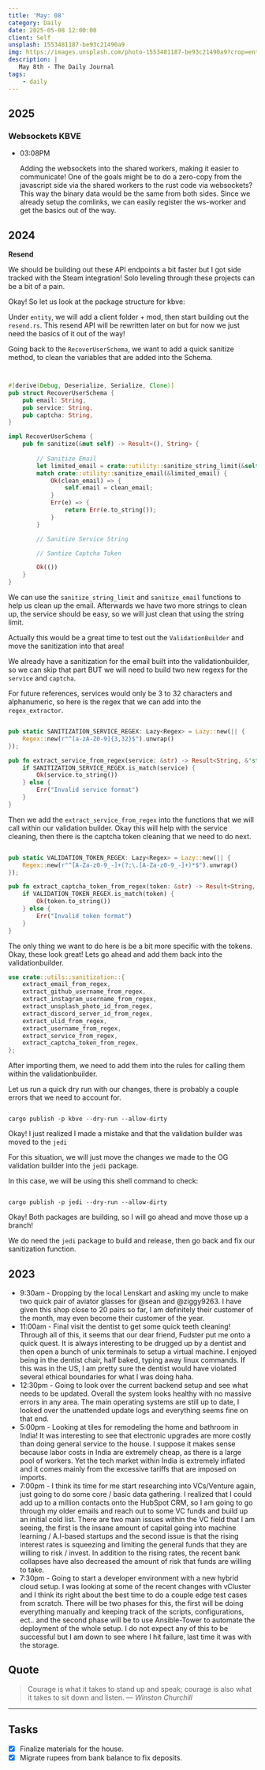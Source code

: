 ```yaml
---
title: 'May: 08'
category: Daily
date: 2025-05-08 12:00:00
client: Self
unsplash: 1553481187-be93c21490a9
img: https://images.unsplash.com/photo-1553481187-be93c21490a9?crop=entropy&cs=srgb&fm=jpg&ixid=MnwzNjM5Nzd8MHwxfHJhbmRvbXx8fHx8fHx8fDE2ODE3NDg2ODY&ixlib=rb-4.0.3&q=85
description: |
   May 8th - The Daily Journal
tags:
    - daily
---
```


<Adsense />

## 2025

### Websockets KBVE

-	03:08PM

	Adding the websockets into the shared workers, making it easier to communicate!
	One of the goals might be to do a zero-copy from the javascript side via the shared workers to the rust code via websockets?
	This way the binary data would be the same from both sides.
	Since we already setup the comlinks, we can easily register the ws-worker and get the basics out of the way.

## 2024

**Resend**

We should be building out these API endpoints a bit faster but I got side tracked with the Steam integration!
Solo leveling through these projects can be a bit of a pain.

Okay! So let us look at the package structure for kbve:

Under `entity`, we will add a client folder + mod, then start building out the `resend.rs`.
This resend API will be rewritten later on but for now we just need the basics of it out of the way!

Going back to the `RecoverUserSchema`, we want to add a quick sanitize method, to clean the variables that are added into the Schema.

```rust


#[derive(Debug, Deserialize, Serialize, Clone)]
pub struct RecoverUserSchema {
	pub email: String,
	pub service: String,
	pub captcha: String,
}

impl RecoverUserSchema {
	pub fn sanitize(&mut self) -> Result<(), String> {
	
		// Sanitize Email
		let limited_email = crate::utility::sanitize_string_limit(&self.email);
		match crate::utility::sanitize_email(&limited_email) {
			Ok(clean_email) => {
				self.email = clean_email;
			}
			Err(e) => {
				return Err(e.to_string());
			}
		}

		// Sanitize Service String

		// Santize Captcha Token

		Ok(())
	}
}


```

We can use the `sanitize_string_limit` and `sanitize_email` functions to help us clean up the email.
Afterwards we have two more strings to clean up, the service should be easy, so we will just clean that using the string limit.

Actually this would be a great time to test out the `ValidationBuilder` and move the sanitization into that area!

We already have a sanitization for the email built into the validationbuilder, so we can skip that part BUT we will need to build two new regexs for the `service` and `captcha`.

For future references, services would only be 3 to 32 characters and alphanumeric, so here is the regex that we can add into the `regex_extractor`.

```rust

pub static SANITIZATION_SERVICE_REGEX: Lazy<Regex> = Lazy::new(|| {
    Regex::new(r"^[a-zA-Z0-9]{3,32}$").unwrap()
});

pub fn extract_service_from_regex(service: &str) -> Result<String, &'static str> {
    if SANITIZATION_SERVICE_REGEX.is_match(service) {
        Ok(service.to_string())
    } else {
        Err("Invalid service format")
    }
}

```

Then we add the `extract_service_from_regex` into the functions that we will call within our validation builder.
Okay this will help with the service cleaning, then there is the captcha token cleaning that we need to do next.

```rust

pub static VALIDATION_TOKEN_REGEX: Lazy<Regex> = Lazy::new(|| {
    Regex::new(r"^[A-Za-z0-9_-]+(?:\.[A-Za-z0-9_-]+)*$").unwrap()
});

pub fn extract_captcha_token_from_regex(token: &str) -> Result<String, &'static str> {
    if VALIDATION_TOKEN_REGEX.is_match(token) {
        Ok(token.to_string())
    } else {
        Err("Invalid token format")
    }
}

```

The only thing we want to do here is be a bit more specific with the tokens.
Okay, these look great! Lets go ahead and add them back into the validationbuilder.

```rust
use crate::utils::sanitization::{
	extract_email_from_regex,
	extract_github_username_from_regex,
	extract_instagram_username_from_regex,
	extract_unsplash_photo_id_from_regex,
	extract_discord_server_id_from_regex,
	extract_ulid_from_regex,
	extract_username_from_regex,
	extract_service_from_regex,
	extract_captcha_token_from_regex,
};
```

After importing them, we need to add them into the rules for calling them within the validationbuilder.

Let us run a quick dry run with our changes, there is probably a couple errors that we need to account for.

```shell

cargo publish -p kbve --dry-run --allow-dirty

```

Okay! I just realized I made a mistake and that the validation builder was moved to the `jedi`

For this situation, we will just move the changes we made to the OG validation builder into the `jedi` package.

In this case, we will be using this shell command to check:

```shell

cargo publish -p jedi --dry-run --allow-dirty

```

Okay! Both packages are building, so I will go ahead and move those up a branch!

We do need the `jedi` package to build and release, then go back and fix our sanitization function. 

## 2023

- 9:30am - Dropping by the local Lenskart and asking my uncle to make two quick pair of aviator glasses for @sean and @ziggy9263. I have given this shop close to 20 pairs so far, I am definitely their customer of the month, may even become their customer of the year.  
- 11:00am - Final visit the dentist to get some quick teeth cleaning! Through all of this, it seems that our dear friend, Fudster put me onto a quick quest. It is always interesting to be drugged up by a dentist and then open a bunch of unix terminals to setup a virtual machine. I enjoyed being in the dentist chair, half baked, typing away linux commands. If this was in the US, I am pretty sure the dentist would have violated several ethical boundaries for what I was doing haha.
- 12:30pm - Going to look over the current backend setup and see what needs to be updated. Overall the system looks healthy with no massive errors in any area. The main operating systems are still up to date, I looked over the unattended update logs and everything seems fine on that end. 
- 5:00pm - Looking at tiles for remodeling the home and bathroom in India! It was interesting to see that electronic upgrades are more costly than doing general service to the house. I suppose it makes sense because labor costs in India are extremely cheap, as there is a large pool of workers. Yet the tech market within India is extremely inflated and it comes mainly from the excessive tariffs that are imposed on imports. 
- 7:00pm - I think its time for me start researching into VCs/Venture again, just going to do some core / basic data gathering. I realized that I could add up to a million contacts onto the HubSpot CRM, so I am going to go through my older emails and reach out to some VC funds and build up an initial cold list. There are two main issues within the VC field that I am seeing, the first is the insane amount of capital going into machine learning / A.I-based startups and the second issue is that the rising interest rates is squeezing and limiting the general funds that they are willing to risk / invest. In addition to the rising rates, the recent bank collapses have also decreased the amount of risk that funds are willing to take.
- 7:30pm - Going to start a developer environment with a new hybrid cloud setup. I was looking at some of the recent changes with vCluster and I think its right about the best time to do a couple edge test cases from scratch. There will be two phases for this, the first will be doing everything manually and keeping track of the scripts, configurations, ect.. and the second phase will be to use Ansible-Tower to automate the deployment of the whole setup. I do not expect any of this to be successful but I am down to see where I hit failure, last time it was with the storage.

## Quote

> Courage is what it takes to stand up and speak; courage is also what it takes to sit down and listen.
> — <cite>Winston Churchill</cite>

---

## Tasks

- [x] Finalize materials for the house.
- [x] Migrate rupees from bank balance to fix deposits.